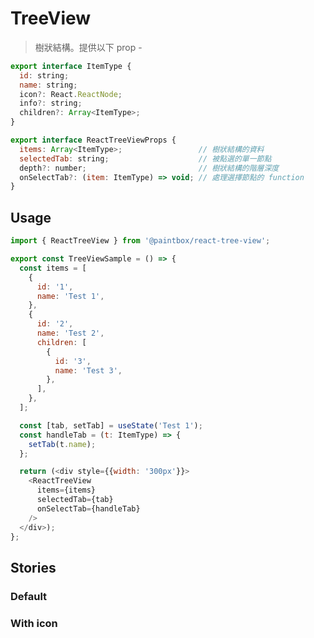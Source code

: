 
<Meta title="React/Display/TreeView" />

# TreeView

> 樹狀結構。提供以下 prop -

```javascript
export interface ItemType {
  id: string;
  name: string;
  icon?: React.ReactNode;
  info?: string;
  children?: Array<ItemType>;
}

export interface ReactTreeViewProps {
  items: Array<ItemType>;                 // 樹狀結構的資料
  selectedTab: string;                    // 被點選的單一節點
  depth?: number;                         // 樹狀結構的階層深度
  onSelectTab?: (item: ItemType) => void; // 處理選擇節點的 function
}
```

## Usage

```javascript
import { ReactTreeView } from '@paintbox/react-tree-view';

export const TreeViewSample = () => {
  const items = [
    {
      id: '1',
      name: 'Test 1',
    },
    {
      id: '2',
      name: 'Test 2',
      children: [
        {
          id: '3',
          name: 'Test 3',
        },
      ],
    },
  ];

  const [tab, setTab] = useState('Test 1');
  const handleTab = (t: ItemType) => {
    setTab(t.name);
  };

  return (<div style={{width: '300px'}}>
    <ReactTreeView
      items={items}
      selectedTab={tab}
      onSelectTab={handleTab}
    />
  </div>);
};
```

## Stories

### Default

<Canvas>
  <Story name="Default">
    <TreeViewSample />
  </Story>
</Canvas>

### With icon

<Canvas>
  <Story name="With icon">
    <TreeViewWithIconSample />
  </Story>
</Canvas>